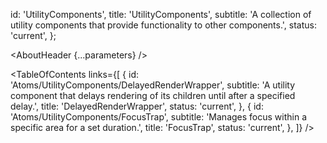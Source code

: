 

  id: 'UtilityComponents',
  title: 'UtilityComponents',
  subtitle:
    'A collection of utility components that provide functionality to other components.',
  status: 'current',
};

<Meta title="Atoms/UtilityComponents/About" />

<AboutHeader {...parameters} />

<TableOfContents
  links={[
    {
      id: 'Atoms/UtilityComponents/DelayedRenderWrapper',
      subtitle:
        'A utility component that delays rendering of its children until after a specified delay.',
      title: 'DelayedRenderWrapper',
      status: 'current',
    },
    {
      id: 'Atoms/UtilityComponents/FocusTrap',
      subtitle: 'Manages focus within a specific area for a set duration.',
      title: 'FocusTrap',
      status: 'current',
    },
  ]}
/>
